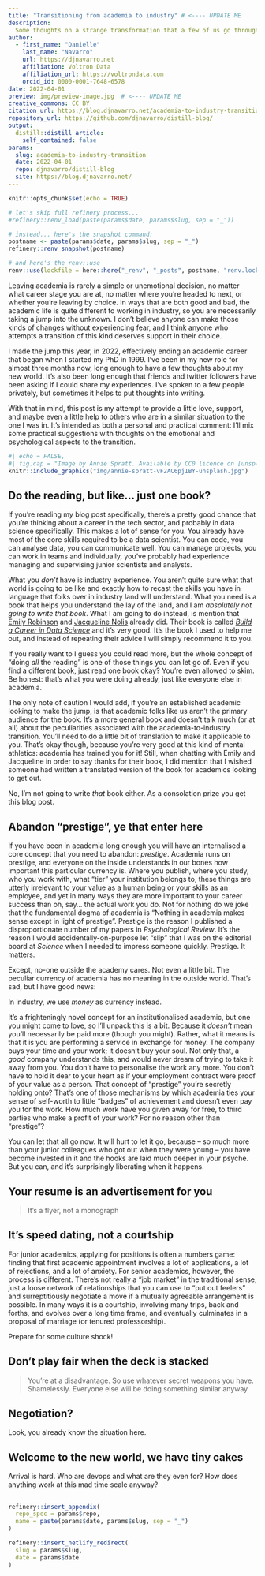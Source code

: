 ```yaml
---
title: "Transitioning from academia to industry" # <---- UPDATE ME
description:
  Some thoughts on a strange transformation that a few of us go through, from the perspective of someone who did it slightly later than most # <---- UPDATE ME
author:
  - first_name: "Danielle"
    last_name: "Navarro"
    url: https://djnavarro.net
    affiliation: Voltron Data
    affiliation_url: https://voltrondata.com
    orcid_id: 0000-0001-7648-6578
date: 2022-04-01
preview: img/preview-image.jpg  # <---- UPDATE ME 
creative_commons: CC BY
citation_url: https://blog.djnavarro.net/academia-to-industry-transition 
repository_url: https://github.com/djnavarro/distill-blog/
output:
  distill::distill_article:
    self_contained: false
params:
  slug: academia-to-industry-transition
  date: 2022-04-01
  repo: djnavarro/distill-blog
  site: https://blog.djnavarro.net/
---
```


<!----

checklist:
  - check the "update me" messages in YAML above
  - initialise the _renv folder with refinery::renv_new("name of post folder")
  - populate the lockfile with refinery::renv_snapshot("name of post folder")
  - update the _renv folder from snapshot with refinery::restore("name of post folder")

---->


<!--------------- setup post ----------------->

```r
knitr::opts_chunk$set(echo = TRUE)

# let's skip full refinery process...
#refinery::renv_load(paste(params$date, params$slug, sep = "_"))

# instead... here's the snapshot command:
postname <- paste(params$date, params$slug, sep = "_")
refinery::renv_snapshot(postname)

# and here's the renv::use
renv::use(lockfile = here::here("_renv", "_posts", postname, "renv.lock"))
```


<!--------------- post ----------------->

Leaving academia is rarely a simple or unemotional decision, no matter what career stage you are at, no matter where you're headed to next, or whether you're leaving by choice. In ways that are both good and bad, the academic life is quite different to working in industry, so you are necessarily taking a jump into the unknown. I don't believe anyone can make those kinds of changes without experiencing fear, and I think anyone who attempts a transition of this kind deserves support in their choice. 

I made the jump this year, in 2022, effectively ending an academic career that began when I started my PhD in 1999. I've been in my new role for almost three months now, long enough to have a few thoughts about my new world. It's also been long enough that friends and twitter followers have been asking if I could share my experiences. I've spoken to a few people privately, but sometimes it helps to put thoughts into writing. 

With that in mind, this post is my attempt to provide a little love, support, and maybe even a little help to others who are in a similar situation to the one I was in. It's intended as both a personal and practical comment: I'll mix some practical suggestions with thoughts on the emotional and psychological aspects to the transition. 

```r
#| echo = FALSE,
#| fig.cap = "Image by Annie Spratt. Available by CC0 licence on [unsplash](https://unsplash.com/photos/vF2AC6pjIBY)."
knitr::include_graphics("img/annie-spratt-vF2AC6pjIBY-unsplash.jpg")
```

## Do the reading, but like... just one book?

If you're reading my blog post specifically, there's a pretty good chance that you're thinking about a career in the tech sector, and probably in data science specifically. This makes a lot of sense for you. You already have most of the core skills required to be a data scientist. You can code, you can analyse data, you can communicate well. You can manage projects, you can work in teams and individually, you've probably had experience managing and supervising junior scientists and analysts. 

What you _don't_ have is industry experience. You aren't quite sure what that world is going to be like and exactly how to recast the skills you have in language that folks over in industry land will understand. What you need is a book that helps you understand the lay of the land, and I am _absolutely not going to write that book_. What I am going to do instead, is mention that [Emily Robinson](https://twitter.com/robinson_es) and [Jacqueline Nolis](https://twitter.com/skyetetra) already did. Their book is called [*Build a Career in Data Science*](https://www.manning.com/books/build-a-career-in-data-science) and it's very good. It's the book I used to help me out, and instead of repeating their advice I will simply recommend it to you.

If you really want to I guess you could read more, but the whole concept of "doing _all_ the reading" is one of those things you can let go of. Even if you find a different book, just read one book okay? You're even allowed to skim. Be honest: that's what you were doing already, just like everyone else in academia.

The only note of caution I would add, if you're an established academic looking to make the jump, is that academic folks like us aren't the primary audience for the book. It's a more general book and doesn't talk much (or at all) about the peculiarities associated with the academia-to-industry transition. You'll need to do a little bit of translation to make it applicable to you. That's okay though, because you're very good at this kind of mental athletics: academia has trained you for it! Still, when chatting with Emily and Jacqueline in order to say thanks for their book, I did mention that I wished someone had written a translated version of the book for academics looking to get out. 

No, I'm not going to write *that* book either. As a consolation prize you get this blog post.

## Abandon "prestige", ye that enter here

If you have been in academia long enough you will have an internalised a core concept that you need to abandon: *prestige*. Academia runs on prestige, and everyone on the inside understands in our bones how important this particular currency is. Where you publish, where you study, who you work with, what "tier" your institution belongs to, these things are utterly irrelevant to your value as a human being or your skills as an employee, and yet in many ways they are more important to your career success than oh, say... the actual work you do. Not for nothing do we joke that the fundamental dogma of academia is "Nothing in academia makes sense except in light of prestige". Prestige is the reason I published a disproportionate number of my papers in *Psychological Review*. It's the reason I would accidentally-on-purpose let "slip" that I was on the editorial board at *Science* when I needed to impress someone quickly. Prestige. It matters.

Except, no-one outside the academy cares. Not even a little bit. The peculiar currency of academia has no meaning in the outside world. That's sad, but I have good news: 

In industry, we use _money_ as currency instead. 

It's a frighteningly novel concept for an institutionalised academic, but one you might come to love, so I'll unpack this is a bit. Because it _doesn't_ mean you'll necessarily be paid more (though you might). Rather, what it means is that it is you are performing a service in exchange for money. The company buys your time and your work; it doesn't buy your soul. Not only that, a _good_ company understands this, and would never dream of trying to take it away from you. You don't have to personalise the work any more. You don't have to hold it dear to your heart as if your employment contract were proof of your value as a person. That concept of "prestige" you're secretly holding onto? That's one of those mechanisms by which academia ties your sense of self-worth to little "badges" of achievement and doesn't even pay you for the work. How much work have you given away for free, to third parties who make a profit of your work? For no reason other than "prestige"?

You can let that all go now. It will hurt to let it go, because -- so much more than your junior colleagues who got out when they were young -- you have become invested in it and the hooks are laid much deeper in your psyche. But you can, and it's surprisingly liberating when it happens.

## Your resume is an advertisement for you

> It's a flyer, not a monograph

## It's speed dating, not a courtship

For junior academics, applying for positions is often a numbers game: finding that first academic appointment involves a lot of applications, a lot of rejections, and a lot of anxiety. For senior academics, however, the process is different. There's not really a "job market" in the traditional sense, just a loose network of relationships that you can use to "put out feelers" and surreptitiously negotiate a move if a mutually agreeable arrangement is possible. In many ways it is a courtship, involving many trips, back and forths, and evolves over a long time frame, and eventually culminates in a proposal of marriage (or tenured professorship). 

Prepare for some culture shock!


## Don't play fair when the deck is stacked

> You're at a disadvantage. So use whatever secret weapons you have. Shamelessly. Everyone else will be doing something similar anyway

## Negotiation?

Look, you already know the situation here. 

## Welcome to the new world, we have tiny cakes

Arrival is hard. Who are devops and what are they even for? How does anything work at this mad time scale anyway? 

## 


<!--------------- appendices ----------------->

```r
refinery::insert_appendix(
  repo_spec = params$repo, 
  name = paste(params$date, params$slug, sep = "_")
)
```


<!--------------- miscellanea ----------------->

```r
refinery::insert_netlify_redirect(
  slug = params$slug, 
  date = params$date
)
```




